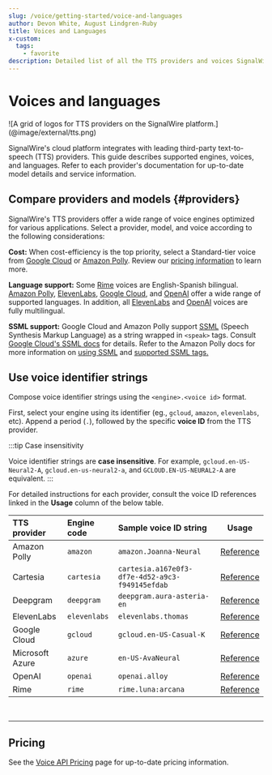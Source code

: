 ```yaml
---
slug: /voice/getting-started/voice-and-languages
author: Devon White, August Lindgren-Ruby
title: Voices and Languages
x-custom:
  tags:
    - favorite
description: Detailed list of all the TTS providers and voices SignalWire supports.
---
```



[gcloud]: /voice/tts/gcloud
[polly]: /voice/tts/amazon-polly
[deepgram]: /voice/tts/deepgram
[elevenlabs]: /voice/tts/elevenlabs
[openai]: /voice/tts/openai
[rime]: /voice/tts/rime

# Voices and languages

<Frame>
  ![A grid of logos for TTS providers on the SignalWire platform.](@image/external/tts.png)
</Frame>

SignalWire's cloud platform integrates with leading third-party text-to-speech (TTS) providers.
This guide describes supported engines, voices, and languages.
Refer to each provider's documentation for up-to-date model details and service information.

## **Compare providers and models** {#providers}

SignalWire's TTS providers offer a wide range of voice engines optimized for various applications.
Select a provider, model, and voice according to the following considerations:

**Cost:** 
When cost-efficiency is the top priority, select a Standard-tier voice from 
[Google Cloud][gcloud] or [Amazon Polly][polly]. 
Review our [pricing information](#pricing) to learn more.

**Language support:** 
Some [Rime][rime] voices are English-Spanish bilingual.
[Amazon Polly][polly], [ElevenLabs][elevenlabs], [Google Cloud][gcloud], and [OpenAI][openai] 
offer a wide range of supported languages.
In addition, all [ElevenLabs][elevenlabs] and [OpenAI][openai] voices are fully multilingual.

**SSML support:** Google Cloud and Amazon Polly support 
[SSML](/compatibility-api/cxml/voice/say#speech-synthesis-markup-language-ssml) 
(Speech Synthesis Markup Language) as a string wrapped in `<speak>` tags. 
Consult [Google Cloud's SSML docs](https://cloud.google.com/text-to-speech/docs/ssml) for details.
Refer to the Amazon Polly docs for more information on 
[using SSML](https://docs.aws.amazon.com/polly/latest/dg/ssml.html)
and [supported SSML tags.](https://docs.aws.amazon.com/polly/latest/dg/supportedtags.html)

## **Use voice identifier strings**

Compose voice identifier strings using the `<engine>.<voice id>` format.

First, select your engine using its identifier (eg., `gcloud`, `amazon`, `elevenlabs`, etc).
Append a period (`.`), followed by the specific **voice ID** from the TTS provider.

:::tip Case insensitivity

Voice identifier strings are **case insensitive**.
For example,
`gcloud.en-US-Neural2-A`,
`gcloud.en-us-neural2-a`, and
`GCLOUD.EN-US-NEURAL2-A` are equivalent.
:::

For detailed instructions for each provider, consult the voice ID references linked in the **Usage** column of the below table.

| TTS provider    | Engine code  | Sample voice ID string                          | Usage                                          |
| :-------------- | :----------- | :---------------------------------------------- | ---------------------------------------------- |
| Amazon Polly    | `amazon`     | `amazon.Joanna-Neural`                          | [Reference](/voice/tts/amazon-polly#voice-ids) |
| Cartesia        | `cartesia`   | `cartesia.a167e0f3-df7e-4d52-a9c3-f949145efdab` | [Reference](/voice/tts/cartesia#voice-ids)     |
| Deepgram        | `deepgram`   | `deepgram.aura-asteria-en`                      | [Reference](/voice/tts/deepgram#voice-ids)     |
| ElevenLabs      | `elevenlabs` | `elevenlabs.thomas`                             | [Reference](/voice/tts/elevenlabs#voice-ids)   |
| Google Cloud    | `gcloud`     | `gcloud.en-US-Casual-K`                         | [Reference](/voice/tts/gcloud#voice-ids)       |
| Microsoft Azure | `azure`      | `en-US-AvaNeural`                               | [Reference](/voice/tts/azure#voice-ids)        |
| OpenAI          | `openai`     | `openai.alloy`                                  | [Reference](/voice/tts/openai#voice-ids)       |
| Rime            | `rime`       | `rime.luna:arcana`                              | [Reference](/voice/tts/rime#voices)            |

<br/>

---

## **Pricing**

See the [Voice API Pricing](https://signalwire.com/pricing/voice) page for up-to-date pricing information.
